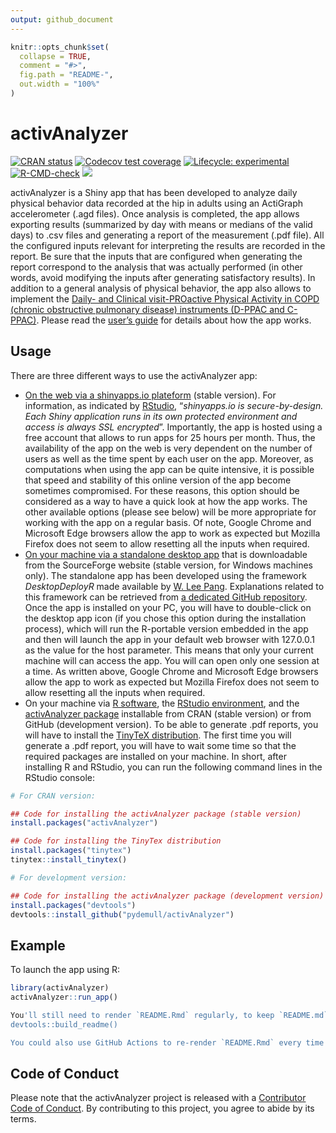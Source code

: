 ```yaml
---
output: github_document
---
```


```r
knitr::opts_chunk$set(
  collapse = TRUE,
  comment = "#>",
  fig.path = "README-",
  out.width = "100%"
)
```

# activAnalyzer

<!-- badges: start -->
[![CRAN status](https://www.r-pkg.org/badges/version/activAnalyzer)](https://CRAN.R-project.org/package=activAnalyzer)
[![Codecov test coverage](https://codecov.io/gh/pydemull/activAnalyzer/branch/master/graph/badge.svg)](https://app.codecov.io/gh/pydemull/activAnalyzer?branch=master)
[![Lifecycle: experimental](https://img.shields.io/badge/lifecycle-experimental-orange.svg)](https://lifecycle.r-lib.org/articles/stages.html#experimental)
[![R-CMD-check](https://github.com/pydemull/activAnalyzer/workflows/R-CMD-check/badge.svg)](https://github.com/pydemull/activAnalyzer/actions)
[![](http://cranlogs.r-pkg.org/badges/grand-total/activAnalyzer?color=blue)](https://cran.r-project.org/package=activAnalyzer)
<!-- badges: end -->

activAnalyzer is a Shiny app that has been developed to analyze daily physical behavior data recorded at the hip in adults using an ActiGraph accelerometer (.agd files). Once analysis is completed, the app allows exporting results (summarized by day with means or medians of the valid days) to .csv files and generating a report of the measurement (.pdf file). All the configured inputs relevant for interpreting the results are recorded in the report. Be sure that the inputs that are configured when generating the report correspond to the analysis that was actually performed (in other words, avoid modifying the inputs after generating satisfactory results). In addition to a general analysis of physical behavior, the app also allows to implement the [Daily- and Clinical visit-PROactive Physical Activity in COPD (chronic obstructive pulmonary disease) instruments (D-PPAC and C-PPAC)](https://erj.ersjournals.com/content/early/2015/05/28/09031936.00183014). Please read the [user's guide](https://github.com/pydemull/activAnalyzer/blob/master/inst/guide/user_guide_en.pdf) for details about how the app works.

## Usage

There are three different ways to use the activAnalyzer app:

* [On the web via a shinyapps.io plateform](https://pydemull.shinyapps.io/activAnalyzer/) (stable version). For information, as indicated by [RStudio](https://www.shinyapps.io/), "*shinyapps.io is secure-by-design. Each Shiny application runs in its own protected environment and access is always SSL encrypted*". Importantly, the app is hosted using a free account that allows to run apps for 25 hours per month. Thus, the availability of the app on the web is very dependent on the number of users as well as the time spent by each user on the app. Moreover, as computations when using the app can be quite intensive, it is possible that speed and stability of this online version of the app become sometimes compromised. For these reasons, this option should be considered as a way to have a quick look at how the app works. The other available options (please see below) will be more appropriate for working with the app on a regular basis. Of note, Google Chrome and Microsoft Edge browsers allow the app to work as expected but Mozilla Firefox does not seem to allow resetting all the inputs when required.
* [On your machine via a standalone desktop app](https://sourceforge.net/projects/activanalyzer)  that is downloadable from the SourceForge website (stable version, for Windows machines only). The standalone app has been developed using the framework *DesktopDeployR* made available by [W. Lee Pang](https://github.com/wleepang). Explanations related to this framework can be retrieved from [a dedicated GitHub repository](https://github.com/wleepang/DesktopDeployR). Once the app is installed on your PC, you will have to double-click on the desktop app icon (if you chose this option during the installation process), which will run the R-portable version embedded in the app and then will launch the app in your default web browser with 127.0.0.1 as the value for the host parameter. This means that only your current machine will can access the app. You will can open only one session at a time. As written above, Google Chrome and Microsoft Edge browsers allow the app to work as expected but Mozilla Firefox does not seem to allow resetting all the inputs when required.
* On your machine via [R software](https://CRAN.R-project.org/), the [RStudio environment](https://www.rstudio.com/), and the [activAnalyzer package](https://github.com/pydemull/activAnalyzer) installable from CRAN (stable version) or from GitHub (development version). To be able to generate .pdf reports, you will have to install the [TinyTeX distribution](https://yihui.org/tinytex/). The first time you will generate a .pdf report, you will have to wait some time so that the required packages are installed on your machine. In short, after installing R and RStudio, you can run the following command lines in the RStudio console:

``` r
# For CRAN version:

## Code for installing the activAnalyzer package (stable version)
install.packages("activAnalyzer")

## Code for installing the TinyTex distribution
install.packages("tinytex")
tinytex::install_tinytex()
```



```r
# For development version:

## Code for installing the activAnalyzer package (development version)
install.packages("devtools")
devtools::install_github("pydemull/activAnalyzer")
```

## Example

To launch the app using R:

```r
library(activAnalyzer)
activAnalyzer::run_app()
```


```r
You'll still need to render `README.Rmd` regularly, to keep `README.md` up-to-date:
devtools::build_readme()

You could also use GitHub Actions to re-render `README.Rmd` every time you push. An example workflow can be found here: <https://github.com/r-lib/actions/tree/master/examples>.
```

## Code of Conduct

Please note that the activAnalyzer project is released with a [Contributor Code of Conduct](https://pydemull.github.io/activAnalyzer/CODE_OF_CONDUCT.html). By contributing to this project, you agree to abide by its terms.
